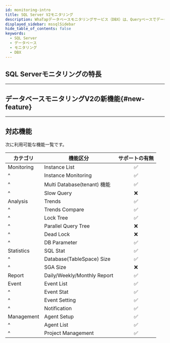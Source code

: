 ```yaml
---
id: monitoring-intro
title: SQL Server V2モニタリング
description: WhaTapデータベースモニタリングサービス（DBX）は、Queryベースでデータを収集し、性能モニタリングサービスを提供します。
displayed_sidebar: mssqlSidebar
hide_table_of_contents: false
keywords:
  - SQL Server
  - データベース
  - モニタリング
  - DBX
---
```




<V2Note product="SQL Server" />

<Dbintroductiondesc />

## SQL Serverモニタリングの特長

<CommonCont />

<Dbspecification />

---

## データベースモニタリングV2の新機能{#new-feature}

<NewFeature product='SQL SErver' ver='2.2.0' />

---

## 対応機能

次に利用可能な機能一覧です。

| カテゴリ       | 機能区分                        |             サポートの有無             |
| ---------- | --------------------------- | :-----------------------------: |
| Monitoring | Instance List               | <span class='emoji-ok'>✅</span> |
| ^          | Instance Monitoring         | <span class='emoji-ok'>✅</span> |
| ^          | Multi Database(tenant) 機能   | <span class='emoji-ok'>✅</span> |
| ^          | Slow Query                  | <span class='emoji-no'>❌</span> |
| Analysis   | Trends                      | <span class='emoji-ok'>✅</span> |
| ^          | Trends Compare              | <span class='emoji-ok'>✅</span> |
| ^          | Lock Tree                   | <span class='emoji-ok'>✅</span> |
| ^          | Parallel Query Tree         | <span class='emoji-no'>❌</span> |
| ^          | Dead Lock                   | <span class='emoji-no'>❌</span> |
| ^          | DB Parameter                | <span class='emoji-ok'>✅</span> |
| Statistics | SQL Stat                    | <span class='emoji-ok'>✅</span> |
| ^          | Database(TableSpace) Size   | <span class='emoji-ok'>✅</span> |
| ^          | SGA Size                    | <span class='emoji-no'>❌</span> |
| Report     | Daily/Weekly/Monthly Report | <span class='emoji-ok'>✅</span> |
| Event      | Event List                  | <span class='emoji-ok'>✅</span> |
| ^          | Event Stat                  | <span class='emoji-ok'>✅</span> |
| ^          | Event Setting               | <span class='emoji-ok'>✅</span> |
| ^          | Notification                | <span class='emoji-ok'>✅</span> |
| Management | Agent Setup                 | <span class='emoji-ok'>✅</span> |
| ^          | Agent List                  | <span class='emoji-ok'>✅</span> |
| ^          | Project Management          | <span class='emoji-ok'>✅</span> |

